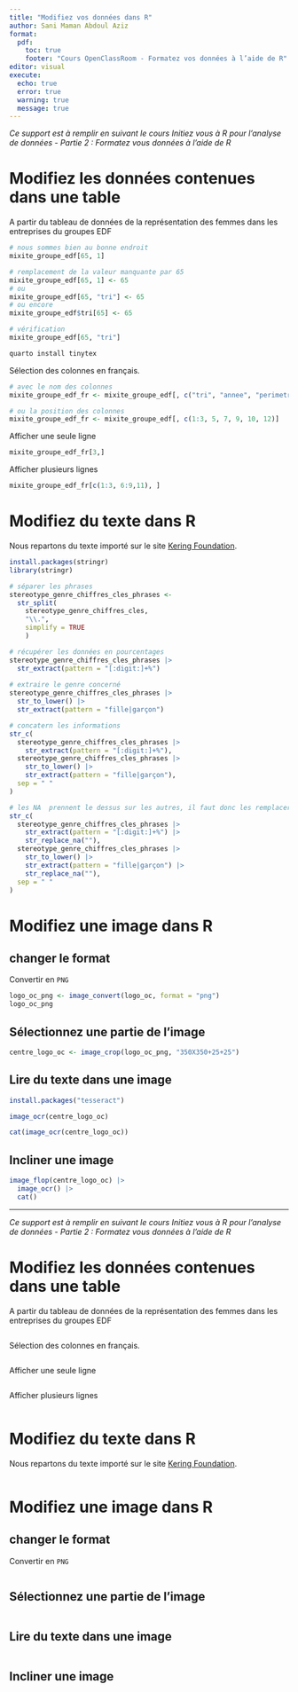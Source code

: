 ---
title: "Modifiez vos données dans R"
author: Sani Maman Abdoul Aziz
format:
  pdf:
    toc: true
    footer: "Cours OpenClassRoom - Formatez vos données à l’aide de R"
editor: visual
execute:
  echo: true
  error: true
  warning: true
  message: true
---

*Ce support est à remplir en suivant le cours Initiez vous à R pour l'analyse de données - Partie 2 : Formatez vous données à l'aide de R*

# Modifiez les données contenues dans une table

A partir du tableau de données de la représentation des femmes dans les entreprises du groupes EDF

```{r}
# nous sommes bien au bonne endroit
mixite_groupe_edf[65, 1]

# remplacement de la valeur manquante par 65
mixite_groupe_edf[65, 1] <- 65
# ou
mixite_groupe_edf[65, "tri"] <- 65
# ou encore 
mixite_groupe_edf$tri[65] <- 65

# vérification
mixite_groupe_edf[65, "tri"]
```
```{r}
quarto install tinytex
```
Sélection des colonnes en français.

```{r}
# avec le nom des colonnes
mixite_groupe_edf_fr <- mixite_groupe_edf[, c("tri", "annee", "perimetre_juridique", "perimetre_spatial", "indicateur", "valeur_de_l_indicateur", "unite", "methode_de_consolidation")]

# ou la position des colonnes
mixite_groupe_edf_fr <- mixite_groupe_edf[, c(1:3, 5, 7, 9, 10, 12)]

```

Afficher une seule ligne

```{r}
mixite_groupe_edf_fr[3,]
```

Afficher plusieurs lignes

```{r}
mixite_groupe_edf_fr[c(1:3, 6:9,11), ]
```

# Modifiez du texte dans R

Nous repartons du texte importé sur le site [Kering Foundation](https://www.keringfoundation.org/fr/).

```{r}

install.packages(stringr)
library(stringr)

# séparer les phrases
stereotype_genre_chiffres_cles_phrases <- 
  str_split(
    stereotype_genre_chiffres_cles, 
    "\\.", 
    simplify = TRUE
    )

# récupérer les données en pourcentages
stereotype_genre_chiffres_cles_phrases |> 
  str_extract(pattern = "[:digit:]+%")
  
# extraire le genre concerné
stereotype_genre_chiffres_cles_phrases |> 
  str_to_lower() |> 
  str_extract(pattern = "fille|garçon")

# concatern les informations
str_c(
  stereotype_genre_chiffres_cles_phrases |> 
    str_extract(pattern = "[:digit:]+%"),
  stereotype_genre_chiffres_cles_phrases |> 
    str_to_lower() |> 
    str_extract(pattern = "fille|garçon"),
  sep = " "
)

# les NA  prennent le dessus sur les autres, il faut donc les remplacer par rien
str_c(
  stereotype_genre_chiffres_cles_phrases |> 
    str_extract(pattern = "[:digit:]+%") |>
    str_replace_na(""),
  stereotype_genre_chiffres_cles_phrases |> 
    str_to_lower() |> 
    str_extract(pattern = "fille|garçon") |> 
    str_replace_na(""),
  sep = " "
)

```

# Modifiez une image dans R

## changer le format

Convertir en `PNG`

```{r}
logo_oc_png <- image_convert(logo_oc, format = "png")
logo_oc_png

```

## Sélectionnez une partie de l'image

```{r}
centre_logo_oc <- image_crop(logo_oc_png, "350X350+25+25")
```

## Lire du texte dans une image

```{r}
install.packages("tesseract")

image_ocr(centre_logo_oc)

cat(image_ocr(centre_logo_oc))

```

## Incliner une image

```{r}
image_flop(centre_logo_oc) |> 
  image_ocr() |> 
  cat()
```
---

*Ce support est à remplir en suivant le cours Initiez vous à R pour l'analyse de données - Partie 2 : Formatez vous données à l'aide de R*

# Modifiez les données contenues dans une table

A partir du tableau de données de la représentation des femmes dans les entreprises du groupes EDF

```{r}

```

Sélection des colonnes en français.

```{r}

```

Afficher une seule ligne

```{r}

```

Afficher plusieurs lignes

```{r}

```

# Modifiez du texte dans R

Nous repartons du texte importé sur le site [Kering Foundation](https://www.keringfoundation.org/fr/).

```{r}

```

# Modifiez une image dans R

## changer le format

Convertir en `PNG`

```{r}


```

## Sélectionnez une partie de l'image

```{r}

```

## Lire du texte dans une image

```{r}


```

## Incliner une image

```{r}

```
